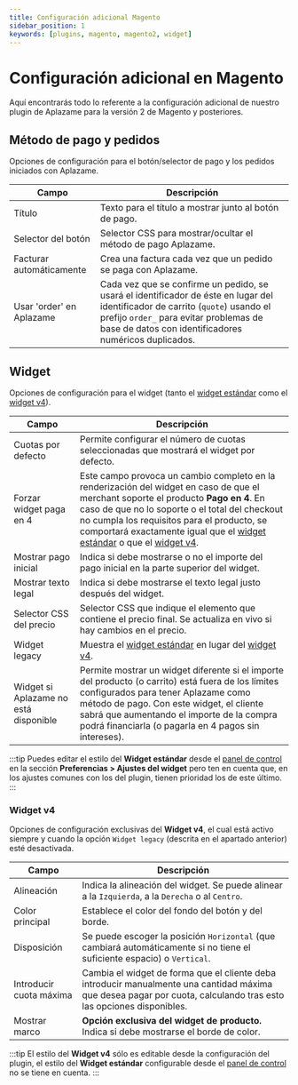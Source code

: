 ```yaml
---
title: Configuración adicional Magento
sidebar_position: 1
keywords: [plugins, magento, magento2, widget]
---
```

# Configuración adicional en Magento
Aquí encontrarás todo lo referente a la configuración adicional de nuestro plugin de Aplazame para la versión 2 de Magento y posteriores.

## Método de pago y pedidos
Opciones de configuración para el botón/selector de pago y los pedidos iniciados con Aplazame.

Campo | Descripción
----- | -----------
Título | Texto para el título a mostrar junto al botón de pago.
Selector del botón  | Selector CSS para mostrar/ocultar el método de pago Aplazame.
Facturar automáticamente | Crea una factura cada vez que un pedido se paga con Aplazame.
Usar 'order' en Aplazame | Cada vez que se confirme un pedido, se usará el identificador de éste en lugar del identificador de carrito (`quote`) usando el prefijo `order_` para evitar problemas de base de datos con identificadores numéricos duplicados.

## Widget
Opciones de configuración para el widget (tanto el [widget estándar](../../../api/widget/installment-payment#simulación) como el [widget v4](../../../api/widget/widget-v4)).

Campo | Descripción
----- | -----------
Cuotas por defecto | Permite configurar el número de cuotas seleccionadas que mostrará el widget por defecto.
Forzar widget paga en 4 | Este campo provoca un cambio completo en la renderización del widget en caso de que el merchant soporte el producto **Pago en 4**. En caso de que no lo soporte o el total del checkout no cumpla los requisitos para el producto, se comportará exactamente igual que el [widget estándar](../../../api/widget/installment-payment#simulación) o que el [widget v4](../../../api/widget/widget-v4).
Mostrar pago inicial | Indica si debe mostrarse o no el importe del pago inicial en la parte superior del widget.
Mostrar texto legal | Indica si debe mostrarse el texto legal justo después del widget.
Selector CSS del precio | Selector CSS que indique el elemento que contiene el precio final. Se actualiza en vivo si hay cambios en el precio.
Widget legacy | Muestra el [widget estándar](../../../api/widget/installment-payment#simulación) en lugar del [widget v4](../../../api/widget/widget-v4).
Widget si Aplazame no está disponible | Permite mostrar un widget diferente si el importe del producto (o carrito) está fuera de los límites configurados para tener Aplazame como método de pago. Con este widget, el cliente sabrá que aumentando el importe de la compra podrá financiarla (o pagarla en 4 pagos sin intereses).
:::tip
  Puedes editar el estilo del **Widget estándar** desde el [panel de control](https://vendors.aplazame.com/) en la sección **Preferencias > Ajustes del widget** pero ten en cuenta que, en los ajustes comunes con los del plugin, tienen prioridad los de este último.
:::

### Widget v4
Opciones de configuración exclusivas del **Widget v4**, el cual está activo siempre y cuando la opción `Widget legacy` (descrita en el apartado anterior) esté desactivada.

Campo | Descripción
----- | -----------
Alineación | Indica la alineación del widget. Se puede alinear a la `Izquierda`, a la `Derecha` o al `Centro`.
Color principal | Establece el color del fondo del botón y del borde.
Disposición | Se puede escoger la posición `Horizontal` (que cambiará automáticamente si no tiene el suficiente espacio) o `Vertical`.
Introducir cuota máxima | Cambia el widget de forma que el cliente deba introducir manualmente una cantidad máxima que desea pagar por cuota, calculando tras esto las opciones disponibles.
Mostrar marco | **Opción exclusiva del widget de producto.** Indica si debe mostrarse el borde de color.
:::tip
  El estilo del **Widget v4** sólo es editable desde la configuración del plugin, el estilo del **Widget estándar** configurable desde el [panel de control](https://vendors.aplazame.com/) no se tiene en cuenta.
:::
